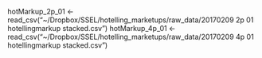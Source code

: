 


hotMarkup_2p_01 <- read_csv("~/Dropbox/SSEL/hotelling_marketups/raw_data/20170209 2p 01 hotellingmarkup stacked.csv")
hotMarkup_4p_01 <- read_csv("~/Dropbox/SSEL/hotelling_marketups/raw_data/20170209 4p 01 hotellingmarkup stacked.csv")


